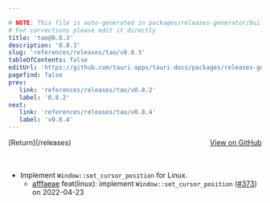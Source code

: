 ```yaml
---

# NOTE: This file is auto-generated in packages/releases-generator/build.ts
# For corrections please edit it directly
title: 'tao@0.8.3'
description: '0.8.3'
slug: 'references/releases/tao/v0.8.3'
tableOfContents: false
editUrl: 'https://github.com/tauri-apps/tauri-docs/packages/releases-generator/build.ts'
pagefind: false
prev:
   link: 'references/releases/tao/v0.8.2'
   label: '0.8.2'
next:
   link: 'references/releases/tao/v0.8.4'
   label: 'v0.8.4'
---
```


<div style="margin-bottom:3rem; display: flex; justify-content: space-between; align-items: center"><span>[Return](/releases)</span><span><a href="https://github.com/tauri-apps/tao/releases/tag/tao-v0.8.3">View on GitHub</a></span></div>

- Implement `Window::set_cursor_position` for Linux.
  - [afffaeae](https://github.com/tauri-apps/tao/commit/afffaeae665e06804ec1f2a7056afb27431baf10) feat(linux): implement `Window::set_cursor_position` ([#373](https://github.com/tauri-apps/tao/pull/373)) on 2022-04-23

